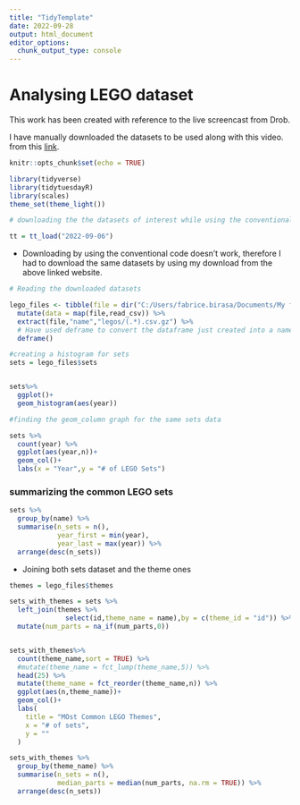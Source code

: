 ---
title: "TidyTemplate"
date: 2022-09-28
output: html_document
editor_options: 
  chunk_output_type: console
---

# Analysing LEGO dataset

This work has been created with reference to the live screencast from Drob.

I have manually downloaded the datasets to be used along with this video. from this [link](https://rebrickable.com/downloads/).

```{r setup, include=FALSE}

knitr::opts_chunk$set(echo = TRUE)

library(tidyverse)
library(tidytuesdayR)
library(scales)
theme_set(theme_light())

```

```{r}
# downloading the the datasets of interest while using the conventional package code

tt = tt_load("2022-09-06")
```
* Downloading by using the conventional code doesn't work, therefore I had to download the same datasets by using my download from the above linked website.

```{r}
# Reading the downloaded datasets

lego_files <- tibble(file = dir("C:/Users/fabrice.birasa/Documents/My files/Learning/R learning/Tidytuesday2022/legos", full.names = TRUE))%>% 
  mutate(data = map(file,read_csv)) %>% 
  extract(file,"name","legos/(.*).csv.gz") %>% 
  # Have used deframe to convert the dataframe just created into a named vector or a list.
  deframe()
```

```{r}
#creating a histogram for sets
sets = lego_files$sets 


sets%>% 
  ggplot()+
  geom_histogram(aes(year))

#finding the geom_column graph for the same sets data

sets %>% 
  count(year) %>% 
  ggplot(aes(year,n))+
  geom_col()+
  labs(x = "Year",y = "# of LEGO Sets")
```

### summarizing the common LEGO sets
```{r}
sets %>% 
  group_by(name) %>% 
  summarise(n_sets = n(),
            year_first = min(year),
            year_last = max(year)) %>% 
  arrange(desc(n_sets))

```

* Joining both sets dataset and the theme ones
```{r}
themes = lego_files$themes

sets_with_themes = sets %>% 
  left_join(themes %>% 
              select(id,theme_name = name),by = c(theme_id = "id")) %>%
  mutate(num_parts = na_if(num_parts,0))


sets_with_themes%>% 
  count(theme_name,sort = TRUE) %>% 
  #mutate(theme_name = fct_lump(theme_name,5)) %>% 
  head(25) %>% 
  mutate(theme_name = fct_reorder(theme_name,n)) %>% 
  ggplot(aes(n,theme_name))+
  geom_col()+
  labs(
    title = "MOst Common LEGO Themes",
    x = "# of sets",
    y = ""
  )
```

```{r}
sets_with_themes %>% 
  group_by(theme_name) %>% 
  summarise(n_sets = n(),
            median_parts = median(num_parts, na.rm = TRUE)) %>% 
  arrange(desc(n_sets))
```

